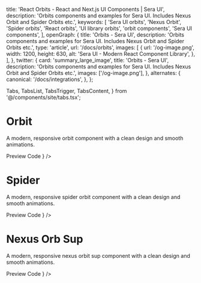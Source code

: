   title: 'React Orbits - React and Next.js UI Components | Sera UI',
  description:
    'Orbits components and examples for Sera UI. Includes Nexus Orbit and Spider Orbits etc.',
  keywords: [
    'Sera UI orbits',
    'Nexus Orbit',
    'Spider orbits',
    'React orbits',
    'UI library orbits',
    'orbit components',
    'Sera UI components',
  ],
  openGraph: {
    title: 'Orbits - Sera UI',
    description:
      'Orbits components and examples for Sera UI. Includes Nexus Orbit and Spider Orbits etc.',
    type: 'article',
    url: '/docs/orbits',
    images: [
      {
        url: '/og-image.png',
        width: 1200,
        height: 630,
        alt: 'Sera UI - Modern React Component Library',
      },
    ],
  },
  twitter: {
    card: 'summary_large_image',
    title: 'Orbits - Sera UI',
    description:
      'Orbits components and examples for Sera UI. Includes Nexus Orbit and Spider Orbits etc.',
    images: ['/og-image.png'],
  },
  alternates: {
    canonical: '/docs/integrations',
  },
};

  Tabs,
  TabsList,
  TabsTrigger,
  TabsContent,
} from '@/components/site/tabs.tsx';


# Orbit <AI dir="left"/>

A modern, responsive orbit component with a clean design and smooth animations.

<Tabs defaultValue="preview">
  <TabsList>
    <TabsTrigger value="preview">Preview</TabsTrigger>
    <TabsTrigger value="code">Code</TabsTrigger>
  </TabsList>
  <TabsContent value="preview">
    <ComponentRenderer component={<NexusOrb />} />
  </TabsContent>
  <TabsContent value="code">
    <CodeBlock filePath="src/app/docs/orbits/nexusorb.tsx" />
  </TabsContent>
</Tabs>

# Spider

A modern, responsive spider orbit component with a clean design and smooth animations.

<Tabs defaultValue="preview" className="">
  <TabsList>
    <TabsTrigger value="preview">Preview</TabsTrigger>
    <TabsTrigger value="code">Code</TabsTrigger>
  </TabsList>
  <TabsContent value="preview">
    <ComponentRenderer component={<Spider />} />
  </TabsContent>
  <TabsContent value="code">
    <CodeBlock filePath="src/app/docs/orbits/spider.tsx" />
  </TabsContent>
</Tabs>

# Nexus Orb Sup

A modern, responsive nexus orbit sup component with a clean design and smooth animations.

<Tabs defaultValue="preview">
  <TabsList>
    <TabsTrigger value="preview">Preview</TabsTrigger>
    <TabsTrigger value="code">Code</TabsTrigger>
  </TabsList>
  <TabsContent value="preview">
    <ComponentRenderer component={<NexusOrbSup />} />
  </TabsContent>
  <TabsContent value="code">
    <CodeBlock filePath="src/app/docs/orbits/nexusorbsup.tsx" />
  </TabsContent>
</Tabs>
